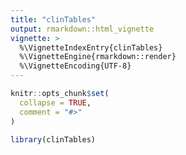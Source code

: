 ```yaml
---
title: "clinTables"
output: rmarkdown::html_vignette
vignette: >
  %\VignetteIndexEntry{clinTables}
  %\VignetteEngine{rmarkdown::render}
  %\VignetteEncoding{UTF-8}
---
```


```r
knitr::opts_chunk$set(
  collapse = TRUE,
  comment = "#>"
)
```

```r
library(clinTables)
```

